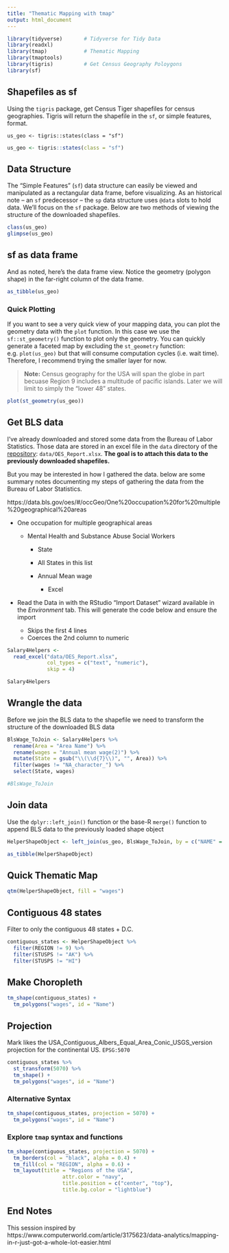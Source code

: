 ```yaml
---
title: "Thematic Mapping with tmap"
output: html_document
---
```



```r
library(tidyverse)       # Tidyverse for Tidy Data
library(readxl)
library(tmap)            # Thematic Mapping
library(tmaptools) 
library(tigris)          # Get Census Geography Poloygons
library(sf)
```


## Shapefiles as sf 

Using the `tigris` package, get Census Tiger shapefiles for census geographies.  Tigris will return the shapefile in the `sf`, or simple features, format.  

```{}
us_geo <- tigris::states(class = "sf")
```

```r
us_geo <- tigris::states(class = "sf")
```

## Data Structure 

The "Simple Features" (`sf`) data structure can easily be viewed and manipulated as a rectangular data frame, before visualizing.   As an historical note -- an `sf` predecessor -- the `sp` data structure uses `@data` slots to hold data.  We'll focus on the `sf` package.  Below are two methods of viewing the structure of the downloaded shapefiles.

```r
class(us_geo)
glimpse(us_geo)
```

## sf as data frame

And as noted, here's the data frame view.  Notice the geometry (polygon shape) in the far-right column of the data frame.


```r
as_tibble(us_geo)
```

### Quick Plotting

If you want to see a very quick view of your mapping data, you can plot the geometry data with the `plot` function.  In this case we use the `sf::st_geometry()` function to plot only the geometry.  You can quickly generate a faceted map by excluding the `st_geometry` function:  e.g. `plot(us_geo)` but that will consume computation cycles (i.e. wait time).  Therefore, I recommend trying the smaller layer for now.

> **Note:** Census geography for the USA will span the globe in part becuase Region 9 includes a multitude of pacific islands.  Later we will limit to simply the "lower 48" states.

```r
plot(st_geometry(us_geo))
```



## Get BLS data

I've already downloaded and stored some data from the Bureau of Labor Statistics.  Those data are stored in an excel file in the `data` directory of the [repository](https://github.com/libjohn/mapping-with-R):  `data/OES_Report.xlsx`.  **The goal is to attach this data to the previously downloaded shapefiles.**  

But you may be interested in how I gathered the data. below are some summary notes documenting my steps of gathering the data from the Bureau of Labor Statistics.  

https://data.bls.gov/oes/#/occGeo/One%20occupation%20for%20multiple%20geographical%20areas

-  One occupation for multiple geographical areas

    - Mental Health and Substance Abuse Social Workers
    
        - State
        
        - All States in this list
        
        - Annual Mean wage
        
            - Excel
            
- Read the Data in with the RStudio "Import Dataset" wizard available in the *Environment* tab.  This will generate the code below and ensure the import

    - Skips the first 4 lines
    - Coerces the 2nd column to numeric

```r
Salary4Helpers <- 
  read_excel("data/OES_Report.xlsx",
             col_types = c("text", "numeric"), 
             skip = 4)

Salary4Helpers
```

        
        

## Wrangle the data

Before we join the BLS data to the shapefile we need to transform the structure of the downloaded BLS data

```r
BlsWage_ToJoin <- Salary4Helpers %>% 
  rename(Area = "Area Name") %>% 
  rename(wages = "Annual mean wage(2)") %>% 
  mutate(State = gsub("\\(\\d{7}\\)", "", Area)) %>% 
  filter(wages != "NA_character_") %>% 
  select(State, wages)

#BlsWage_ToJoin
```


## Join data

Use the `dplyr::left_join()` function or the base-R `merge()` function to append BLS data to the previously loaded shape object

```r
HelperShapeObject <- left_join(us_geo, BlsWage_ToJoin, by = c("NAME" = "State"))

as_tibble(HelperShapeObject)
```

## Quick Thematic Map

```r
qtm(HelperShapeObject, fill = "wages")
```


## Contiguous 48 states

Filter to only the contiguous 48 states + D.C.

```r
contiguous_states <- HelperShapeObject %>% 
  filter(REGION != 9) %>%
  filter(STUSPS != "AK") %>% 
  filter(STUSPS != "HI")

```


## Make Choropleth

```r
tm_shape(contiguous_states) +
  tm_polygons("wages", id = "Name")
```


## Projection

Mark likes the USA_Contiguous_Albers_Equal_Area_Conic_USGS_version projection for the continental US. `EPSG:5070`

```r
contiguous_states %>% 
  st_transform(5070) %>% 
  tm_shape() +
  tm_polygons("wages", id = "Name") 
```


### Alternative Syntax


```r
tm_shape(contiguous_states, projection = 5070) +
  tm_polygons("wages", id = "Name")
```

### Explore `tmap` syntax and functions 


```r
tm_shape(contiguous_states, projection = 5070) +
  tm_borders(col = "black", alpha = 0.4) +
  tm_fill(col = "REGION", alpha = 0.6) +
  tm_layout(title = "Regions of the USA", 
                  attr.color = "navy", 
                  title.position = c("center", "top"), 
                  title.bg.color = "lightblue")
```



## End Notes

This session inspired by  https://www.computerworld.com/article/3175623/data-analytics/mapping-in-r-just-got-a-whole-lot-easier.html
